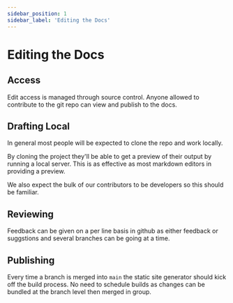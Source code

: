 ```yaml
---
sidebar_position: 1
sidebar_label: 'Editing the Docs'
---
```


# Editing the Docs

## Access

Edit access is managed through source control. Anyone allowed to contribute to the git repo can view and publish to the docs. 

## Drafting Local

In general most people will be expected to clone the repo and work locally. 

By cloning the project they'll be able to get a preview of their output by running a local server. This is as effective as most markdown editors in providing a preview. 

We also expect the bulk of our contributors to be developers so this should be familiar.

## Reviewing

Feedback can be given on a per line basis in github as either feedback or suggstions and several branches can be going at a time. 

## Publishing

Every time a branch is merged into `main` the static site generator should kick off the build process. No need to schedule builds as changes can be bundled at the branch level then merged in group. 
